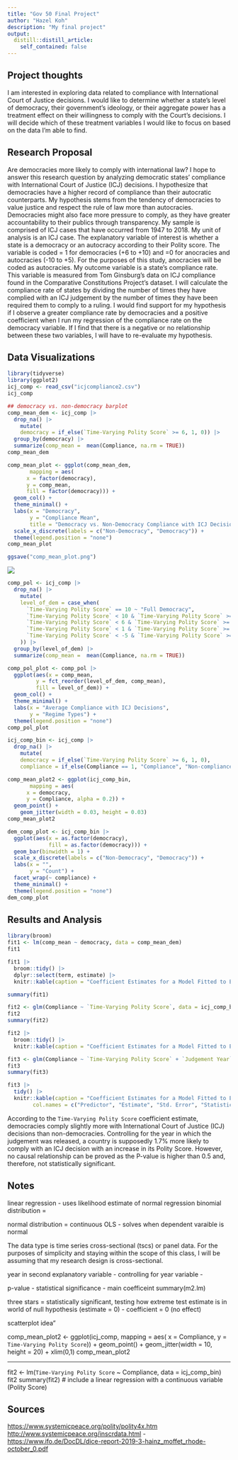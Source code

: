 ```yaml
---
title: "Gov 50 Final Project"
author: "Hazel Koh"
description: "My final project"
output:
  distill::distill_article:
    self_contained: false
---
```


## Project thoughts

I am interested in exploring data related to compliance with International Court of Justice decisions. I would like to determine whether a state's level of democracy, their government's ideology, or their aggregate power has a treatment effect on their willingness to comply with the Court's decisions. I will decide which of these treatment variables I would like to focus on based on the data I'm able to find.

## Research Proposal

Are democracies more likely to comply with international law? I hope to answer this research question by analyzing democratic states' compliance with International Court of Justice (ICJ) decisions. I hypothesize that democracies have a higher record of compliance than their autocratic counterparts. My hypothesis stems from the tendency of democracies to value justice and respect the rule of law more than autocracies. Democracies might also face more pressure to comply, as they have greater accountability to their publics through transparency. My sample is comprised of ICJ cases that have occurred from 1947 to 2018. My unit of analysis is an ICJ case. The explanatory variable of interest is whether a state is a democracy or an autocracy according to their Polity score. The variable is coded = 1 for democracies (+6 to +10) and =0 for anocracies and autocracies (-10 to +5). For the purposes of this study, anocracies will be coded as autocracies. My outcome variable is a state's compliance rate. This variable is measured from Tom Ginsburg's data on ICJ compliance found in the Comparative Constitutions Project's dataset. I will calculate the compliance rate of states by dividing the number of times they have complied with an ICJ judgement by the number of times they have been required them to comply to a ruling. I would find support for my hypothesis if I observe a greater compliance rate by democracies and a positive coefficient when I run my regression of the compliance rate on the democracy variable. If I find that there is a negative or no relationship between these two variables, I will have to re-evaluate my hypothesis.

## Data Visualizations

```r
library(tidyverse)
library(ggplot2)
icj_comp <- read_csv("icjcompliance2.csv")
icj_comp

## democracy vs. non-democracy barplot
comp_mean_dem <- icj_comp |>
  drop_na() |>
    mutate(
    democracy = if_else(`Time-Varying Polity Score` >= 6, 1, 0)) |>
  group_by(democracy) |>
  summarize(comp_mean =  mean(Compliance, na.rm = TRUE)) 
comp_mean_dem

comp_mean_plot <- ggplot(comp_mean_dem, 
       mapping = aes(
      x = factor(democracy),
      y = comp_mean,
      fill = factor(democracy))) +
  geom_col() +
  theme_minimal() +
  labs(x = "Democracy",
       y = "Compliance Mean",
       title = "Democracy vs. Non-Democracy Compliance with ICJ Decisions") +
  scale_x_discrete(labels = c("Non-Democracy", "Democracy")) +
  theme(legend.position = "none")
comp_mean_plot

ggsave("comp_mean_plot.png")
```
![](comp_mean_plot.png)
```r
comp_pol <- icj_comp |>
  drop_na() |>
    mutate(
    level_of_dem = case_when(
      `Time-Varying Polity Score` == 10 ~ "Full Democracy",
      `Time-Varying Polity Score` < 10 & `Time-Varying Polity Score` >= 6 ~ "Democracy",
      `Time-Varying Polity Score` < 6 & `Time-Varying Polity Score` >= 1 ~ "Open Anocracy",
      `Time-Varying Polity Score` < 1 & `Time-Varying Polity Score` >= -5 ~ "Closed Anocracy",
      `Time-Varying Polity Score` < -5 & `Time-Varying Polity Score` >= -10 ~ "Autocracy",
    )) |>
  group_by(level_of_dem) |>
  summarize(comp_mean =  mean(Compliance, na.rm = TRUE)) 

comp_pol_plot <- comp_pol |>
  ggplot(aes(x = comp_mean,
         y = fct_reorder(level_of_dem, comp_mean),
         fill = level_of_dem)) +
  geom_col() +
  theme_minimal() +
  labs(x = "Average Compliance with ICJ Decisions",
       y = "Regime Types") +
  theme(legend.position = "none")
comp_pol_plot
```

```r
icj_comp_bin <- icj_comp |>
  drop_na() |>
    mutate(
    democracy = if_else(`Time-Varying Polity Score` >= 6, 1, 0),
    compliance = if_else(Compliance == 1, "Compliance", "Non-compliance"))

comp_mean_plot2 <- ggplot(icj_comp_bin, 
       mapping = aes(
      x = democracy,
      y = Compliance, alpha = 0.2)) +
  geom_point() +
    geom_jitter(width = 0.03, height = 0.03)
comp_mean_plot2
```



```r
dem_comp_plot <- icj_comp_bin |>
  ggplot(aes(x = as.factor(democracy),
             fill = as.factor(democracy))) +
  geom_bar(binwidth = 1) +
  scale_x_discrete(labels = c("Non-Democracy", "Democracy")) +
  labs(x = "",
       y = "Count") +
  facet_wrap(~ compliance) +
  theme_minimal() +
  theme(legend.position = "none")
dem_comp_plot
```


## Results and Analysis

```r
library(broom)
fit1 <- lm(comp_mean ~ democracy, data = comp_mean_dem)
fit1

fit1 |>
  broom::tidy() |>
  dplyr::select(term, estimate) |>
  knitr::kable(caption = "Coefficient Estimates for a Model Fitted to Estimate Variation in Compliance")

summary(fit1)

fit2 <- glm(Compliance ~ `Time-Varying Polity Score`, data = icj_comp_bin, family = binomial())
fit2
summary(fit2)

fit2 |>
  broom::tidy() |>
  knitr::kable(caption = "Coefficient Estimates for a Model Fitted to Estimate Variation in Compliance", digits = c(0,2,3,2,3), col.names = c("Predictor", "Estimate", "Std. Error", "Statistic", "P-value"))

fit3 <- glm(Compliance ~ `Time-Varying Polity Score` + `Judgement Year`, data = icj_comp_bin, family = binomial())
fit3
summary(fit3)

fit3 |>
  tidy() |>
  knitr::kable(caption = "Coefficient Estimates for a Model Fitted to Estimate Variation in Compliance",
        col.names = c("Predictor", "Estimate", "Std. Error", "Statistic", "P-value"))
```

According to the `Time-Varying Polity Score` coefficient estimate, democracies comply slightly more with International Court of Justice (ICJ) decisions than non-democracies. Controlling for the year in which the judgement was released, a country is supposedly 1.7% more likely to comply with an ICJ decision with an increase in its Polity Score. However, no causal relationship can be proved as the P-value is higher than 0.5 and, therefore, not statistically significant. 


## Notes

linear regression - uses likelihood estimate of normal regression
binomial distribution = 

normal distribution = continuous
OLS - solves when dependent varaible is normal

The data type is time series cross-sectional (tscs) or panel data. For the purposes of simplicity and staying within the scope of this class, I will be assuming that my research design is cross-sectional. 


year in second explanatory variable - controlling for year variable - 


p-value - statistical significance - main coefficeint 
summary(m2.lm)

three stars = statistically significant, testing how extreme test estimate is in world of null hypothesis (estimate = 0) - coefficient = 0 (no effect)


scatterplot idea"

comp_mean_plot2 <- ggplot(icj_comp, 
       mapping = aes(
      x = Compliance,
      y = `Time-Varying Polity Score`)) +
  geom_point() +
  geom_jitter(width = 10, height = 20) +
  xlim(0,1)
comp_mean_plot2

---

fit2 <- lm(`Time-Varying Polity Score` ~ Compliance, data = icj_comp_bin)
fit2
summary(fit2)
# include a linear regression with a continuous variable (Polity Score)



## Sources
<https://www.systemicpeace.org/polity/polity4x.htm> <http://www.systemicpeace.org/inscrdata.html> - <https://www.ifo.de/DocDL/dice-report-2019-3-hainz_moffet_rhode-october_0.pdf>

